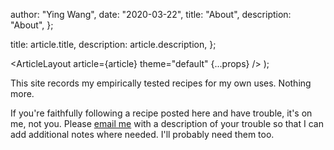 
  author: "Ying Wang",
  date: "2020-03-22",
  title: "About",
  description: "About",
};

  title: article.title,
  description: article.description,
};

  <ArticleLayout article={article} theme="default" {...props} />
);

This site records my empirically tested recipes for my own uses. Nothing more.

If you're faithfully following a recipe posted here and have trouble, it's on
me, not you. Please [email me](mailto:me@yingw787.com) with a description of
your trouble so that I can add additional notes where needed. I'll probably need
them too.
